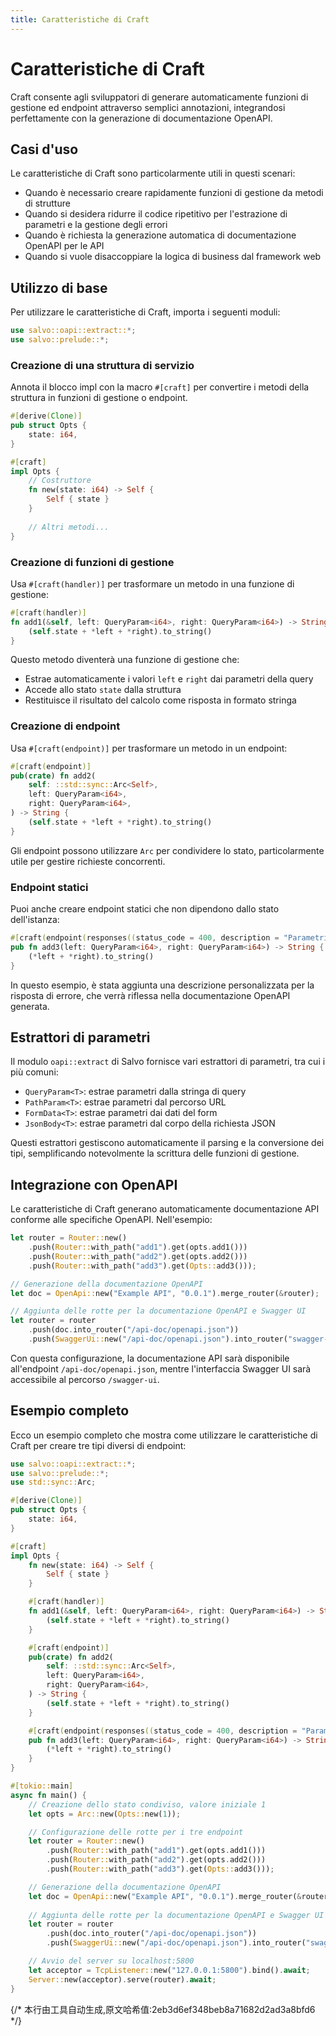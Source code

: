 ```yaml
---
title: Caratteristiche di Craft
---
```


# Caratteristiche di Craft

Craft consente agli sviluppatori di generare automaticamente funzioni di gestione ed endpoint attraverso semplici annotazioni, integrandosi perfettamente con la generazione di documentazione OpenAPI.

## Casi d'uso

Le caratteristiche di Craft sono particolarmente utili in questi scenari:

- Quando è necessario creare rapidamente funzioni di gestione da metodi di strutture
- Quando si desidera ridurre il codice ripetitivo per l'estrazione di parametri e la gestione degli errori
- Quando è richiesta la generazione automatica di documentazione OpenAPI per le API
- Quando si vuole disaccoppiare la logica di business dal framework web

## Utilizzo di base

Per utilizzare le caratteristiche di Craft, importa i seguenti moduli:

```rust
use salvo::oapi::extract::*;
use salvo::prelude::*;
```

### Creazione di una struttura di servizio

Annota il blocco impl con la macro `#[craft]` per convertire i metodi della struttura in funzioni di gestione o endpoint.

```rust
#[derive(Clone)]
pub struct Opts {
    state: i64,
}

#[craft]
impl Opts {
    // Costruttore
    fn new(state: i64) -> Self {
        Self { state }
    }
    
    // Altri metodi...
}
```

### Creazione di funzioni di gestione

Usa `#[craft(handler)]` per trasformare un metodo in una funzione di gestione:

```rust
#[craft(handler)]
fn add1(&self, left: QueryParam<i64>, right: QueryParam<i64>) -> String {
    (self.state + *left + *right).to_string()
}
```

Questo metodo diventerà una funzione di gestione che:
- Estrae automaticamente i valori `left` e `right` dai parametri della query
- Accede allo stato `state` dalla struttura
- Restituisce il risultato del calcolo come risposta in formato stringa

### Creazione di endpoint

Usa `#[craft(endpoint)]` per trasformare un metodo in un endpoint:

```rust
#[craft(endpoint)]
pub(crate) fn add2(
    self: ::std::sync::Arc<Self>,
    left: QueryParam<i64>,
    right: QueryParam<i64>,
) -> String {
    (self.state + *left + *right).to_string()
}
```

Gli endpoint possono utilizzare `Arc` per condividere lo stato, particolarmente utile per gestire richieste concorrenti.

### Endpoint statici

Puoi anche creare endpoint statici che non dipendono dallo stato dell'istanza:

```rust
#[craft(endpoint(responses((status_code = 400, description = "Parametri della richiesta errati."))))]
pub fn add3(left: QueryParam<i64>, right: QueryParam<i64>) -> String {
    (*left + *right).to_string()
}
```

In questo esempio, è stata aggiunta una descrizione personalizzata per la risposta di errore, che verrà riflessa nella documentazione OpenAPI generata.

## Estrattori di parametri

Il modulo `oapi::extract` di Salvo fornisce vari estrattori di parametri, tra cui i più comuni:

- `QueryParam<T>`: estrae parametri dalla stringa di query
- `PathParam<T>`: estrae parametri dal percorso URL
- `FormData<T>`: estrae parametri dai dati del form
- `JsonBody<T>`: estrae parametri dal corpo della richiesta JSON

Questi estrattori gestiscono automaticamente il parsing e la conversione dei tipi, semplificando notevolmente la scrittura delle funzioni di gestione.

## Integrazione con OpenAPI

Le caratteristiche di Craft generano automaticamente documentazione API conforme alle specifiche OpenAPI. Nell'esempio:

```rust
let router = Router::new()
    .push(Router::with_path("add1").get(opts.add1()))
    .push(Router::with_path("add2").get(opts.add2()))
    .push(Router::with_path("add3").get(Opts::add3()));

// Generazione della documentazione OpenAPI
let doc = OpenApi::new("Example API", "0.0.1").merge_router(&router);

// Aggiunta delle rotte per la documentazione OpenAPI e Swagger UI
let router = router
    .push(doc.into_router("/api-doc/openapi.json"))
    .push(SwaggerUi::new("/api-doc/openapi.json").into_router("swagger-ui"));
```

Con questa configurazione, la documentazione API sarà disponibile all'endpoint `/api-doc/openapi.json`, mentre l'interfaccia Swagger UI sarà accessibile al percorso `/swagger-ui`.

## Esempio completo

Ecco un esempio completo che mostra come utilizzare le caratteristiche di Craft per creare tre tipi diversi di endpoint:

```rust
use salvo::oapi::extract::*;
use salvo::prelude::*;
use std::sync::Arc;

#[derive(Clone)]
pub struct Opts {
    state: i64,
}

#[craft]
impl Opts {
    fn new(state: i64) -> Self {
        Self { state }
    }

    #[craft(handler)]
    fn add1(&self, left: QueryParam<i64>, right: QueryParam<i64>) -> String {
        (self.state + *left + *right).to_string()
    }

    #[craft(endpoint)]
    pub(crate) fn add2(
        self: ::std::sync::Arc<Self>,
        left: QueryParam<i64>,
        right: QueryParam<i64>,
    ) -> String {
        (self.state + *left + *right).to_string()
    }

    #[craft(endpoint(responses((status_code = 400, description = "Parametri della richiesta errati."))))]
    pub fn add3(left: QueryParam<i64>, right: QueryParam<i64>) -> String {
        (*left + *right).to_string()
    }
}

#[tokio::main]
async fn main() {
    // Creazione dello stato condiviso, valore iniziale 1
    let opts = Arc::new(Opts::new(1));

    // Configurazione delle rotte per i tre endpoint
    let router = Router::new()
        .push(Router::with_path("add1").get(opts.add1()))
        .push(Router::with_path("add2").get(opts.add2()))
        .push(Router::with_path("add3").get(Opts::add3()));

    // Generazione della documentazione OpenAPI
    let doc = OpenApi::new("Example API", "0.0.1").merge_router(&router);
    
    // Aggiunta delle rotte per la documentazione OpenAPI e Swagger UI
    let router = router
        .push(doc.into_router("/api-doc/openapi.json"))
        .push(SwaggerUi::new("/api-doc/openapi.json").into_router("swagger-ui"));

    // Avvio del server su localhost:5800
    let acceptor = TcpListener::new("127.0.0.1:5800").bind().await;
    Server::new(acceptor).serve(router).await;
}
```
{/* 本行由工具自动生成,原文哈希值:2eb3d6ef348beb8a71682d2ad3a8bfd6 */}